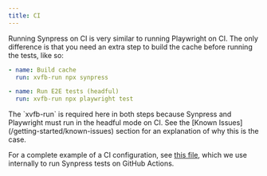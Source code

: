 ```yaml
---
title: CI
---
```


Running Synpress on CI is very similar to running Playwright on CI. The only difference is that you need an extra step to build the cache before running the tests, like so:

```yaml
- name: Build cache
  run: xvfb-run npx synpress

- name: Run E2E tests (headful)
  run: xvfb-run npx playwright test
```

<Warning>
The `xvfb-run` is required here in both steps because Synpress and Playwright must run in the headful mode on CI. See the [Known Issues](/getting-started/known-issues) section for an explanation of why this is the case.
</Warning>

For a complete example of a CI configuration, see [this file](https://github.com/Synthetixio/synpress/blob/dev/.github/workflows/test.yml#L30), which we use internally to run Synpress tests on GitHub Actions.
